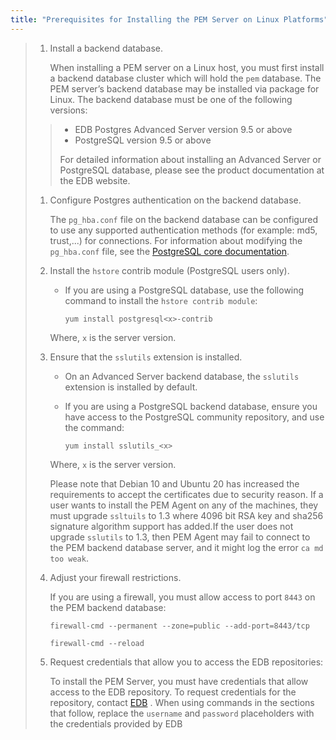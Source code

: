 ```yaml
---
title: "Prerequisites for Installing the PEM Server on Linux Platforms"
---
```


<div id="prerequisites_for_installing_pem_server" class="registered_link"></div>

> 1.  Install a backend database.
>
>     When installing a PEM server on a Linux host, you must first install a backend database cluster which will hold the `pem` database. The PEM server’s backend database may be installed via package for Linux. The backend database must be one of the following versions:
>
> > -   EDB Postgres Advanced Server version 9.5 or above
> > -   PostgreSQL version 9.5 or above
> >
> > For detailed information about installing an Advanced Server or PostgreSQL database, please see the product documentation at the EDB website.
>
> 1.  Configure Postgres authentication on the backend database.
>
>     The `pg_hba.conf` file on the backend database can be configured to use any supported authentication methods (for example: md5, trust,...) for connections. For information about modifying the `pg_hba.conf` file, see the [PostgreSQL core documentation](https://www.postgresql.org/docs/current/static/auth-pg-hba-conf.html).
>
> 2.  Install the `hstore` contrib module (PostgreSQL users only).
>
>     -   If you are using a PostgreSQL database, use the following command to install the `hstore contrib module`:
>
>         ```text
>         yum install postgresql<x>-contrib
>         ```
>
>     Where, `x` is the server version.
>
> 3.  Ensure that the `sslutils` extension is installed.
>
>     -   On an Advanced Server backend database, the `sslutils` extension is installed by default.
>
>     -   If you are using a PostgreSQL backend database, ensure you have access to the PostgreSQL community repository, and use the command:
>
>         ```text
>         yum install sslutils_<x>
>         ```
>
>     Where, `x` is the server version.
>
>     Please note that Debian 10 and Ubuntu 20 has increased the requirements to accept the certificates due to security reason. If a user wants to install the PEM Agent on any of the machines, they must upgrade `ssltuils` to 1.3 where 4096 bit RSA key and sha256 signature algorithm support has added.If the user does not upgrade `sslutils` to 1.3, then PEM Agent may fail to connect to the PEM backend database server, and it might log the error `ca md too weak`.
>
> 4.  Adjust your firewall restrictions.
>
>     If you are using a firewall, you must allow access to port `8443` on the PEM backend database:
>
>     ```text
>     firewall-cmd --permanent --zone=public --add-port=8443/tcp
>
>     firewall-cmd --reload
>     ```
>
> 5.  Request credentials that allow you to access the EDB repositories:
>
>     To install the PEM Server, you must have credentials that allow access to the EDB repository. To request credentials for the repository, contact [EDB](https://www.enterprisedb.com/repository-access-request) . When using commands in the sections that follow, replace the `username` and `password` placeholders with the credentials provided by EDB
